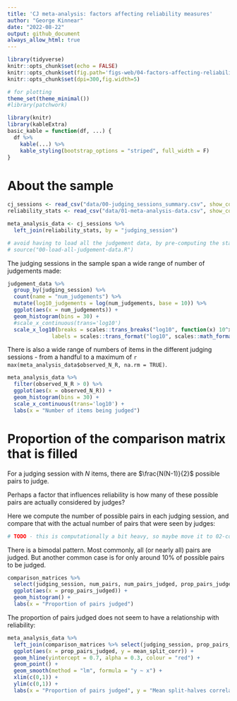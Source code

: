 ```yaml
---
title: 'CJ meta-analysis: factors affecting reliability measures'
author: "George Kinnear"
date: "2022-08-22"
output: github_document
always_allow_html: true
---
```


```r
library(tidyverse)
knitr::opts_chunk$set(echo = FALSE)
knitr::opts_chunk$set(fig.path='figs-web/04-factors-affecting-reliability/')
knitr::opts_chunk$set(dpi=300,fig.width=5)

# for plotting
theme_set(theme_minimal())
#library(patchwork)

library(knitr)
library(kableExtra)
basic_kable = function(df, ...) {
  df %>% 
    kable(...) %>%
    kable_styling(bootstrap_options = "striped", full_width = F)
}
```

# About the sample

```r
cj_sessions <- read_csv("data/00-judging_sessions_summary.csv", show_col_types = FALSE)
reliability_stats <- read_csv("data/01-meta-analysis-data.csv", show_col_types = FALSE)

meta_analysis_data <- cj_sessions %>% 
  left_join(reliability_stats, by = "judging_session")

# avoid having to load all the judgement data, by pre-computing the stats in 02-computation.R and loading the results from the 01-meta-analysis-data.csv above.
# source("00-load-all-judgement-data.R")
```

The judging sessions in the sample span a wide range of number of judgements made:

```r
judgement_data %>% 
  group_by(judging_session) %>% 
  count(name = "num_judgements") %>% 
  mutate(log10_judgements = log(num_judgements, base = 10)) %>% 
  ggplot(aes(x = num_judgements)) +
  geom_histogram(bins = 30) +
  #scale_x_continuous(trans='log10')
  scale_x_log10(breaks = scales::trans_breaks("log10", function(x) 10^x),
              labels = scales::trans_format("log10", scales::math_format(10^.x)))
```
There is also a wide range of numbers of items in the different judging sessions - from a handful to a maximum of `r max(meta_analysis_data$observed_N_R, na.rm = TRUE)`.

```r
meta_analysis_data %>% 
  filter(observed_N_R > 0) %>% 
  ggplot(aes(x = observed_N_R)) +
  geom_histogram(bins = 30) +
  scale_x_continuous(trans='log10') +
  labs(x = "Number of items being judged")
```

# Proportion of the comparison matrix that is filled

For a judging session with $N$ items, there are $\frac{N(N-1)}{2}$ possible pairs to judge.

Perhaps a factor that influences reliability is how many of these possible pairs are actually considered by judges?

Here we compute the number of possible pairs in each judging session, and compare that with the actual number of pairs that were seen by judges:

```r
# TODO - this is computationally a bit heavy, so maybe move it to 02-computation and cache the results

```

There is a bimodal pattern. Most commonly, all (or nearly all) pairs are judged. But another common case is for only around 10% of possible pairs to be judged.

```r
comparison_matrices %>% 
  select(judging_session, num_pairs, num_pairs_judged, prop_pairs_judged) %>% 
  ggplot(aes(x = prop_pairs_judged)) +
  geom_histogram() +
  labs(x = "Proportion of pairs judged")
```

The proportion of pairs judged does not seem to have a relationship with reliability:

```r
meta_analysis_data %>% 
  left_join(comparison_matrices %>% select(judging_session, prop_pairs_judged), by = "judging_session") %>% 
  ggplot(aes(x = prop_pairs_judged, y = mean_split_corr)) +
  geom_hline(yintercept = 0.7, alpha = 0.3, colour = "red") +
  geom_point() +
  geom_smooth(method = "lm", formula = "y ~ x") +
  xlim(c(0,1)) +
  ylim(c(0,1)) +
  labs(x = "Proportion of pairs judged", y = "Mean split-halves correlation")
```

